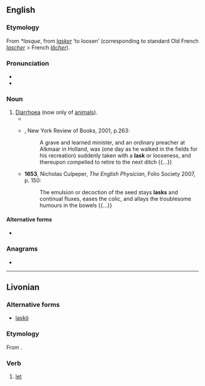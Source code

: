 {{also|låsk|läsk|läsk'|łask}}
==English==

===Etymology===
From {{etyl|ONF.|en}} ''*lasque'', from ''[[lasker]]'' ‘to loosen’ (corresponding to standard Old French ''[[lascher]]'' > French ''[[lâcher]]'').

===Pronunciation===
* {{IPA|en|/lɑːsk/|/læsk/}}
* {{rhymes|en|æsk}}

===Noun===
{{en-noun}}

# [[diarrhoea|Diarrhoea]] (now only of [[animal]]s).
#* {{RQ:Gerard Herball|chapter=Of Panick|page=79|passage=Pannick ſtoppeth the '''laske''' as Millet doth, being boiled (as ''[[w:Pliny the Elder|Plinie]]'' reporteth) in Goates milk and drunke twiſe in a day.}}
#* {{RQ:Burton Melancholy}}, New York Review of Books, 2001, p.263:
#*: A grave and learned minister, and an ordinary preacher at Alkmaar in Holland, was (one day as he walked in the fields for his recreation) suddenly taken with a '''lask''' or looseness, and thereupon compelled to retire to the next ditch {{...}}
#* '''1653''', Nicholas Culpeper, ''The English Physician'', Folio Society 2007, p. 150:
#*: The emulsion or decoction of the seed stays '''lasks''' and continual fluxes, eases the colic, and allays the troublesome humours in the bowels {{...}}

====Alternative forms====
* {{l|en|laske}}

===Anagrams===
* {{anagrams|en|a=akls|Salk|alks}}

----

==Livonian==

===Alternative forms===
* {{qual|Courland}} [[laskõ]]

===Etymology===
From {{inh|liv|fiu-fin-pro|*laskedak}}.

===Verb===
{{head|liv|verb}}

# [[let]]